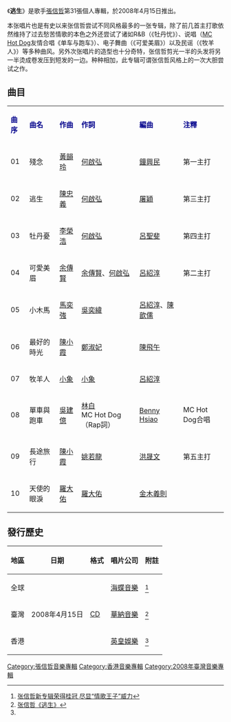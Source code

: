 {{Infobox album <!-- See Wikipedia:WikiProject_Albums -->
| name       = 逃生
| type       = [[專輯|專輯]]
| artist     = [[張信哲|張信哲]]
<!-- 未知參數 | background = orange -->
| released   = 2008年4月15日
| recorded   = 
| genre      = 國語流行、中文流行
| length     = 
| label      = [[海蝶音樂|海蝶音樂]]
| producer   = 
| reviews    = 
| prev_title = [[雪國八月|雪國八月]]
| prev_year  = 2007
| next_title = [[初_專輯|初 專輯]]
| next_year  = 2010
}}
《'''逃生'''》是歌手[[張信哲|張信哲]]第31張個人專輯，於2008年4月15日推出。

本张唱片也是有史以来张信哲尝试不同风格最多的一张专辑，除了前几首主打歌依然维持了过去愁苦情歌的本色之外还尝试了诸如R&B（《牡丹忧》）、说唱（[[MC_Hot_Dog|MC Hot Dog]]友情合唱《单车与跑车》）、电子舞曲（《可爱美眉》）以及民谣（《牧羊人》）等多种曲风。另外次张唱片的造型也十分奇特，张信哲剪光一半的头发将另一半烫成卷发压到短发的一边。种种相加，此专辑可谓张信哲风格上的一次大胆尝试之作。

==曲目==
{| class="wikitable"
|-
| <font color=darkblue>'''曲序'''</font> || <font color=darkblue>'''曲名'''</font> || <font color=darkblue>'''作曲'''</font> || <font color=darkblue>'''作詞'''</font> || <font color=darkblue>'''編曲'''</font> || <font color=darkblue>'''注釋'''</font>
|-
| 01 || 殘念 || [[黃韻玲|黃韻玲]] || [[何啟弘|何啟弘]] || [[鐘興民|鐘興民]] ||第一主打
|-
| 02 || 逃生 || [[陳忠義|陳忠義]] || [[何啟弘|何啟弘]] || [[屠穎|屠穎]] ||第三主打
|-
| 03 || 牡丹憂 || [[李榮浩|李榮浩]] || [[何啟弘|何啟弘]] || [[呂聖斐|呂聖斐]] || 第四主打
|-
| 04 || 可愛美眉 || [[余傳賢|余傳賢]] || [[余傳賢|余傳賢]]、[[何啟弘|何啟弘]] || [[呂紹淳|呂紹淳]] ||第二主打
|-
| 05 || 小木馬 || [[馬奕強|馬奕強]] || [[吳奕緯|吳奕緯]] || [[呂紹淳|呂紹淳]]、[[陳歆儒|陳歆儒]] ||
|-
| 06 || 最好的時光 || [[陳小霞|陳小霞]] || [[鄭淑妃|鄭淑妃]]|| [[陳飛午|陳飛午]] ||
|-
| 07 || 牧羊人 || [[小象|小象]] || [[小象|小象]] || [[呂紹淳|呂紹淳]] ||
|-
| 08 || 單車與跑車 || [[吳建億|吳建億]] || [[林白|林白]]<br/>MC Hot Dog（Rap詞） || [[Benny_Hsiao|Benny Hsiao]] ||MC Hot Dog合唱
|-
| 09 || 長途旅行 || [[陳小霞|陳小霞]] || [[姚若龍|姚若龍]] || [[洪晟文|洪晟文]] || 第五主打
|-
| 10 || 天使的眼淚 || [[羅大佑|羅大佑]] || [[羅大佑|羅大佑]] || [[金木義則|金木義則]] || 
|}

== 發行歷史 ==
{| class="wikitable"
!地區
!日期
!格式
!唱片公司
!附註
|-
|全球
| rowspan="3" |2008年4月15日
| rowspan="3" |[[CD|CD]]
|[[海蝶音樂|海蝶音樂]]
|<ref>[http://ent.ifeng.com/music/hk/200804/0429_1839_514763.shtml 张信哲新专辑荣得桂冠 尽显“情歌王子”威力]</ref>
|-
|臺灣
|[[華納音樂_(台灣)|華納音樂]]
|<ref name="ifeng">[http://ent.ifeng.com/music/jiandie/200804/0428_1843_512029.shtml 张信哲《逃生》]</ref>
|-
|香港
|[[英皇娛樂|英皇娛樂]]
|<ref name="ifeng"/>
|}
{{張信哲}}

[[Category:張信哲音樂專輯|Category:張信哲音樂專輯]]
[[Category:香港音樂專輯|Category:香港音樂專輯]]
[[Category:2008年臺灣音樂專輯|Category:2008年臺灣音樂專輯]]
